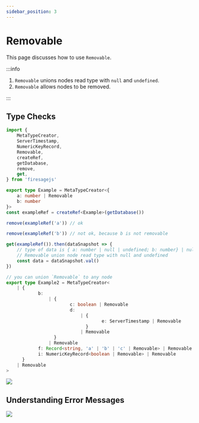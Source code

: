 ```yaml
---
sidebar_position: 3
---
```


# Removable

This page discusses how to use `Removable`.


:::info

1. `Removable` unions nodes read type with `null` and `undefined`.
1. `Removable` allows nodes to be removed.

:::

## Type Checks

```ts
import {
	MetaTypeCreator,
	ServerTimestamp,
	NumericKeyRecord,
	Removable,
	createRef,
	getDatabase,
	remove,
	get,
} from 'firesagejs'

export type Example = MetaTypeCreator<{
	a: number | Removable
	b: number
}>
const exampleRef = createRef<Example>(getDatabase())

remove(exampleRef('a')) // ok

remove(exampleRef('b')) // not ok, because b is not removable

get(exampleRef()).then(dataSnapshot => {
	// type of data is { a: number | null | undefined; b: number} | null
	// Removable union node read type with null and undefined
	const data = dataSnapshot.val()
})

// you can union `Removable` to any node
export type Example2 = MetaTypeCreator<
	| {
			b:
				| {
						c: boolean | Removable
						d:
							| {
									e: ServerTimestamp | Removable
							  }
							| Removable
				  }
				| Removable
			f: Record<string, 'a' | 'b' | 'c' | Removable> | Removable
			i: NumericKeyRecord<boolean | Removable> | Removable
	  }
	| Removable
>
```

<Image src="/firesage/removable1.png" text="how to use Removable" />

## Understanding Error Messages

<Image
	src="/firesage/removable2.png"
	text="you can only remove Removanble node "
/>
